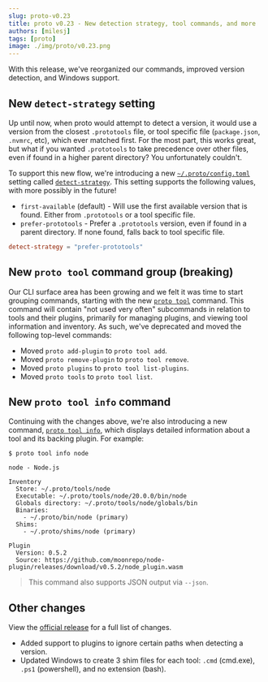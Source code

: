 ```yaml
---
slug: proto-v0.23
title: proto v0.23 - New detection strategy, tool commands, and more
authors: [milesj]
tags: [proto]
image: ./img/proto/v0.23.png
---
```


With this release, we've reorganized our commands, improved version detection, and Windows support.

<!--truncate-->

## New `detect-strategy` setting

Up until now, when proto would attempt to detect a version, it would use a version from the closest
`.prototools` file, or tool specific file (`package.json`, `.nvmrc`, etc), which ever matched first.
For the most part, this works great, but what if you wanted `.prototools` to take precedence over
other files, even if found in a higher parent directory? You unfortunately couldn't.

To support this new flow, we're introducing a new [`~/.proto/config.toml`](/docs/proto/config)
setting called [`detect-strategy`](/docs/proto/config#detect-strategy). This setting supports the
following values, with more possibly in the future!

- `first-available` (default) - Will use the first available version that is found. Either from
  `.prototools` or a tool specific file.
- `prefer-prototools` - Prefer a `.prototools` version, even if found in a parent directory. If none
  found, falls back to tool specific file.

```toml title="~/.proto/config.toml"
detect-strategy = "prefer-prototools"
```

## New `proto tool` command group (breaking)

Our CLI surface area has been growing and we felt it was time to start grouping commands, starting
with the new [`proto tool`](/docs/proto/commands/plugin) command. This command will contain "not
used very often" subcommands in relation to tools and their plugins, primarily for managing plugins,
and viewing tool information and inventory. As such, we've deprecated and moved the following
top-level commands:

- Moved `proto add-plugin` to `proto tool add`.
- Moved `proto remove-plugin` to `proto tool remove`.
- Moved `proto plugins` to `proto tool list-plugins`.
- Moved `proto tools` to `proto tool list`.

## New `proto tool info` command

Continuing with the changes above, we're also introducing a new command,
[`proto tool info`](/docs/proto/commands/plugin/info), which displays detailed information about a
tool and its backing plugin. For example:

```
$ proto tool info node

node - Node.js

Inventory
  Store: ~/.proto/tools/node
  Executable: ~/.proto/tools/node/20.0.0/bin/node
  Globals directory: ~/.proto/tools/node/globals/bin
  Binaries:
    - ~/.proto/bin/node (primary)
  Shims:
    - ~/.proto/shims/node (primary)

Plugin
  Version: 0.5.2
  Source: https://github.com/moonrepo/node-plugin/releases/download/v0.5.2/node_plugin.wasm
```

> This command also supports JSON output via `--json`.

## Other changes

View the [official release](https://github.com/moonrepo/proto/releases/tag/v0.23.0) for a full list
of changes.

- Added support to plugins to ignore certain paths when detecting a version.
- Updated Windows to create 3 shim files for each tool: `.cmd` (cmd.exe), `.ps1` (powershell), and
  no extension (bash).
